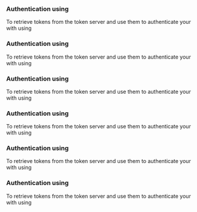 

<PlatformWrapper platform="android">

### Authentication using <Vg k="UIK" />

To retrieve tokens from the token server and use them to authenticate your <Vpl k="CLIENT" /> with <Vg k="AGORA_BACKEND" /> using  <Vg k="UIK" />

<ProjectImplementUIKit />
</PlatformWrapper>

<PlatformWrapper platform="flutter">

### Authentication using <Vg k="UIK" />

To retrieve tokens from the token server and use them to authenticate your <Vpl k="CLIENT" /> with <Vg k="AGORA_BACKEND" /> using  <Vg k="UIK" />

<ProjectImplementUIKit />

</PlatformWrapper>
<PlatformWrapper platform="ios">

### Authentication using <Vg k="UIK" />

To retrieve tokens from the token server and use them to authenticate your <Vpl k="CLIENT" /> with <Vg k="AGORA_BACKEND" /> using  <Vg k="UIK" />

<ProjectImplementUIKit />

</PlatformWrapper>
<PlatformWrapper platform="macos">

### Authentication using <Vg k="UIK" />

To retrieve tokens from the token server and use them to authenticate your <Vpl k="CLIENT" /> with <Vg k="AGORA_BACKEND" /> using  <Vg k="UIK" />

<ProjectImplementUIKit />

</PlatformWrapper>
<PlatformWrapper platform="web">

### Authentication using <Vg k="UIK" />

To retrieve tokens from the token server and use them to authenticate your <Vpl k="CLIENT" /> with <Vg k="AGORA_BACKEND" /> using  <Vg k="UIK" />

<ProjectImplementUIKit />

</PlatformWrapper>
<PlatformWrapper platform="react-native">

### Authentication using <Vg k="UIK" />

To retrieve tokens from the token server and use them to authenticate your <Vpl k="CLIENT" /> with <Vg k="AGORA_BACKEND" /> using  <Vg k="UIK" />

<ProjectImplementUIKit />
</PlatformWrapper>
